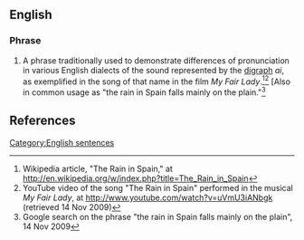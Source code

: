 ==English==

===Phrase===
{{wikipedia|The Rain in Spain}}
{{infl|en|phrase|head=[[the|The]] [[rain]] [[in]] [[Spain]] [[stay]]s [[mainly]] [[in]] [[the]] [[plain]]}}

# {{dated}} A phrase traditionally used to demonstrate differences of pronunciation in various English dialects of the sound represented by the [[digraph]] ''ai'', as exemplified in the song of that name in the film <i>My Fair Lady</i>.<ref>Wikipedia article, "The Rain in Spain," at http://en.wikipedia.org/w/index.php?title=The_Rain_in_Spain</ref><ref>YouTube video of the song "The Rain in Spain" performed in the musical <i>My Fair Lady</i>, at http://www.youtube.com/watch?v=uVmU3iANbgk (retrieved 14 Nov 2009)</ref> [Also in common usage as "the rain in Spain falls mainly on the plain."<ref>Google search on the phrase "the rain in Spain falls mainly on the plain", 14 Nov 2009</ref>

[[Category:English sentences]]

== References ==
<references/>